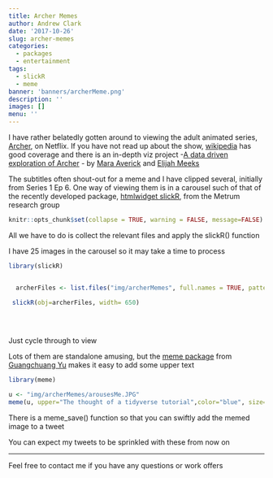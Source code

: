 ```yaml
---
title: Archer Memes
author: Andrew Clark
date: '2017-10-26'
slug: archer-memes
categories:
  - packages
  - entertainment
tags:
  - slickR
  - meme
banner: 'banners/archerMeme.png'
description: ''
images: []
menu: ''
---
```


I have rather belatedly gotten around to viewing the adult animated series, [Archer](https://www.netflix.com/title/70171942), on Netflix. If you have not read up about the show, [wikipedia](https://en.wikipedia.org/wiki/Archer_(TV_series)) has good coverage and there is an in-depth viz project -[A data driven exploration of Archer](https://archervisualization.herokuapp.com/) - by [Mara Averick](https://twitter.com/dataandme) and [Elijah Meeks](https://twitter.com/Elijah_Meeks)


The subtitles often shout-out for a meme and I have clipped several, initially from Series 1 Ep 6. One way of viewing them is in a carousel such of that of the recently developed package, [htmlwidget slickR](https://github.com/metrumresearchgroup/slickR), from the Metrum research group

```r
knitr::opts_chunk$set(collapse = TRUE, warning = FALSE, message=FALSE)
```

All we have to do is collect the relevant files and apply the slickR() function

I have 25 images in the carousel so it may take a time to process

```r
library(slickR)


  archerFiles <- list.files("img/archerMemes", full.names = TRUE, pattern = "*.JPG")

 slickR(obj=archerFiles, width= 650)
 
 
  
```

Just cycle through to view

Lots of them are standalone amusing, but the [meme package](https://github.com/GuangchuangYu/meme/) from
[Guangchuang Yu](https://twitter.com/guangchuangyu) makes it easy to add some upper text

```r

library(meme)

u <- "img/archerMemes/arousesMe.JPG"
meme(u, upper="The thought of a tidyverse tutorial",color="blue", size=2)


```

There is a meme_save() function so that you can swiftly add the memed image to a tweet

You can expect my tweets to be sprinkled with these from now on

***

Feel free to contact me if you have any questions or work offers

